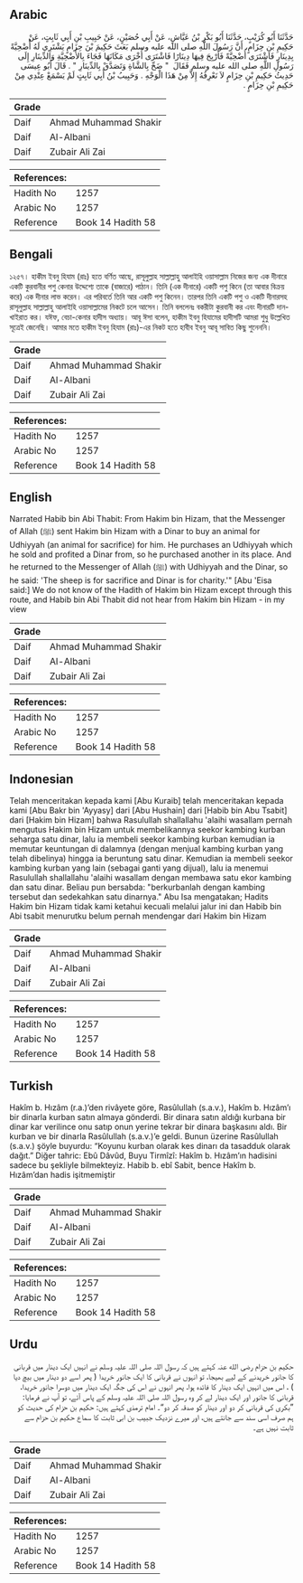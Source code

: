## Arabic


<div dir="rtl" lang="ar" style={{fontSize:'larger',backgroundColor:'#f8f9fa',padding:20}}>
حَدَّثَنَا أَبُو كُرَيْبٍ، حَدَّثَنَا أَبُو بَكْرِ بْنُ عَيَّاشٍ، عَنْ أَبِي حُصَيْنٍ، عَنْ حَبِيبِ بْنِ أَبِي ثَابِتٍ، عَنْ حَكِيمِ بْنِ حِزَامٍ، أَنَّ رَسُولَ اللَّهِ صلى الله عليه وسلم بَعَثَ حَكِيمَ بْنَ حِزَامٍ يَشْتَرِي لَهُ أُضْحِيَّةً بِدِينَارٍ فَاشْتَرَى أُضْحِيَّةً فَأُرْبِحَ فِيهَا دِينَارًا فَاشْتَرَى أُخْرَى مَكَانَهَا فَجَاءَ بِالأُضْحِيَّةِ وَالدِّينَارِ إِلَى رَسُولِ اللَّهِ صلى الله عليه وسلم فَقَالَ ‏ "‏ ضَحِّ بِالشَّاةِ وَتَصَدَّقْ بِالدِّينَارِ ‏"‏ ‏.‏ قَالَ أَبُو عِيسَى حَدِيثُ حَكِيمِ بْنِ حِزَامٍ لاَ نَعْرِفُهُ إِلاَّ مِنْ هَذَا الْوَجْهِ ‏.‏ وَحَبِيبُ بْنُ أَبِي ثَابِتٍ لَمْ يَسْمَعْ عِنْدِي مِنْ حَكِيمِ بْنِ حِزَامٍ ‏.‏
</div>
<div style={{backgroundColor:'#f8f9fa',padding:20, marginBottom: 10}}><table> <thead> <tr> <th>Grade</th> <th></th> </tr> </thead> <tbody> <tr><td>Daif</td><td>Ahmad Muhammad Shakir</td></tr><tr><td>Daif</td><td>Al-Albani</td></tr><tr><td>Daif</td><td>Zubair Ali Zai</td></tr></tbody></table><table> <thead> <tr> <th>References:</th> <th></th> </tr> </thead> <tbody><tr><td>Hadith No</td><td>1257</td></tr><tr><td>Arabic No</td><td>1257</td></tr><tr><td>Reference</td><td>Book 14 Hadith 58</td></tr></tbody></table></div>

## Bengali


<div dir="ltr" lang="bn" style={{fontSize:'larger',backgroundColor:'#f8f9fa',padding:20}}>
১২৫৭। হাকীম ইবনু হিযাম (রাঃ) হতে বর্ণিত আছে, রাসূলুল্লাহ সাল্লাল্লাহু আলাইহি ওয়াসাল্লাম নিজের জন্য এক দীনারে একটি কুরবানীর পশু কেনার উদ্দেশ্যে তাকে (বাজারে) পাঠান। তিনি (এক দীনারে) একটি পশু কিনে (তা আবার বিক্রয় করে) এক দীনার লাভ করেন। এর পরিবর্তে তিনি আর একটি পশু কিনেন। তারপর তিনি একটি পশু ও একটি দীনারসহ রাসূলুল্লাহ সাল্লাল্লাহু আলাইহি ওয়াসাল্লামের নিকটে চলে আসেন। তিনি বললেনঃ বকরীটা কুরবানী কর এবং দীনারটি দান-খাইরাত কর। যঈফ, বেচা-কেনার হাদীস অধ্যায়। আবূ ঈসা বলেন, হাকীম ইবনু হিযামের হাদীসটি আমরা শুধু উল্লেখিত সূত্রেই জেনেছি। আমার মতে হাকীম ইবনু হিযাম (রাঃ)-এর নিকট হতে হাবীব ইবনু আবূ সাবিত কিছু শুনেননি।
</div>
<div style={{backgroundColor:'#f8f9fa',padding:20, marginBottom: 10}}><table> <thead> <tr> <th>Grade</th> <th></th> </tr> </thead> <tbody> <tr><td>Daif</td><td>Ahmad Muhammad Shakir</td></tr><tr><td>Daif</td><td>Al-Albani</td></tr><tr><td>Daif</td><td>Zubair Ali Zai</td></tr></tbody></table><table> <thead> <tr> <th>References:</th> <th></th> </tr> </thead> <tbody><tr><td>Hadith No</td><td>1257</td></tr><tr><td>Arabic No</td><td>1257</td></tr><tr><td>Reference</td><td>Book 14 Hadith 58</td></tr></tbody></table></div>

## English


<div dir="ltr" lang="en" style={{fontSize:'larger',backgroundColor:'#f8f9fa',padding:20}}>
Narrated Habib bin Abi Thabit: From Hakim bin Hizam, that the Messenger of Allah (ﷺ) sent Hakim bin Hizam with a Dinar to buy an animal for Udhiyyah (an animal for sacrifice) for him. He purchases an Udhiyyah which he sold and profited a Dinar from, so he purchased another in its place. And he returned to the Messenger of Allah (ﷺ) with Udhiyyah and the Dinar, so he said: 'The sheep is for sacrifice and Dinar is for charity.'" [Abu 'Eisa said:] We do not know of the Hadith of Hakim bin Hizam except through this route, and Habib bin Abi Thabit did not hear from Hakim bin Hizam - in my view
</div>
<div style={{backgroundColor:'#f8f9fa',padding:20, marginBottom: 10}}><table> <thead> <tr> <th>Grade</th> <th></th> </tr> </thead> <tbody> <tr><td>Daif</td><td>Ahmad Muhammad Shakir</td></tr><tr><td>Daif</td><td>Al-Albani</td></tr><tr><td>Daif</td><td>Zubair Ali Zai</td></tr></tbody></table><table> <thead> <tr> <th>References:</th> <th></th> </tr> </thead> <tbody><tr><td>Hadith No</td><td>1257</td></tr><tr><td>Arabic No</td><td>1257</td></tr><tr><td>Reference</td><td>Book 14 Hadith 58</td></tr></tbody></table></div>

## Indonesian


<div dir="ltr" lang="id" style={{fontSize:'larger',backgroundColor:'#f8f9fa',padding:20}}>
Telah menceritakan kepada kami [Abu Kuraib] telah menceritakan kepada kami [Abu Bakr bin 'Ayyasy] dari [Abu Hushain] dari [Habib bin Abu Tsabit] dari [Hakim bin Hizam] bahwa Rasulullah shallallahu 'alaihi wasallam pernah mengutus Hakim bin Hizam untuk membelikannya seekor kambing kurban seharga satu dinar, lalu ia membeli seekor kambing kurban kemudian ia memutar keuntungan di dalamnya (dengan menjual kambing kurban yang telah dibelinya) hingga ia beruntung satu dinar. Kemudian ia membeli seekor kambing kurban yang lain (sebagai ganti yang dijual), lalu ia menemui Rasulullah shallallahu 'alaihi wasallam dengan membawa satu ekor kambing dan satu dinar. Beliau pun bersabda: "berkurbanlah dengan kambing tersebut dan sedekahkan satu dinarnya." Abu Isa mengatakan; Hadits Hakim bin Hizam tidak kami ketahui kecuali melalui jalur ini dan Habib bin Abi tsabit menurutku belum pernah mendengar dari Hakim bin Hizam
</div>
<div style={{backgroundColor:'#f8f9fa',padding:20, marginBottom: 10}}><table> <thead> <tr> <th>Grade</th> <th></th> </tr> </thead> <tbody> <tr><td>Daif</td><td>Ahmad Muhammad Shakir</td></tr><tr><td>Daif</td><td>Al-Albani</td></tr><tr><td>Daif</td><td>Zubair Ali Zai</td></tr></tbody></table><table> <thead> <tr> <th>References:</th> <th></th> </tr> </thead> <tbody><tr><td>Hadith No</td><td>1257</td></tr><tr><td>Arabic No</td><td>1257</td></tr><tr><td>Reference</td><td>Book 14 Hadith 58</td></tr></tbody></table></div>

## Turkish


<div dir="ltr" lang="tr" style={{fontSize:'larger',backgroundColor:'#f8f9fa',padding:20}}>
Hakîm b. Hızâm (r.a.)’den rivâyete göre, Rasûlullah (s.a.v.), Hakîm b. Hızâm’ı bir dinarla kurban satın almaya gönderdi. Bir dinara satın aldığı kurbana bir dinar kar verilince onu satıp onun yerine tekrar bir dinara başkasını aldı. Bir kurban ve bir dinarla Rasûlullah (s.a.v.)’e geldi. Bunun üzerine Rasûlullah (s.a.v.) şöyle buyurdu: “Koyunu kurban olarak kes dinarı da tasadduk olarak dağıt.” Diğer tahric: Ebû Dâvûd, Buyu Tirmîzî: Hakîm b. Hızâm’ın hadisini sadece bu şekliyle bilmekteyiz. Habib b. ebî Sabit, bence Hakîm b. Hızâm’dan hadis işitmemiştir
</div>
<div style={{backgroundColor:'#f8f9fa',padding:20, marginBottom: 10}}><table> <thead> <tr> <th>Grade</th> <th></th> </tr> </thead> <tbody> <tr><td>Daif</td><td>Ahmad Muhammad Shakir</td></tr><tr><td>Daif</td><td>Al-Albani</td></tr><tr><td>Daif</td><td>Zubair Ali Zai</td></tr></tbody></table><table> <thead> <tr> <th>References:</th> <th></th> </tr> </thead> <tbody><tr><td>Hadith No</td><td>1257</td></tr><tr><td>Arabic No</td><td>1257</td></tr><tr><td>Reference</td><td>Book 14 Hadith 58</td></tr></tbody></table></div>

## Urdu


<div dir="rtl" lang="ur" style={{fontSize:'larger',backgroundColor:'#f8f9fa',padding:20}}>
حکیم بن حزام رضی الله عنہ کہتے ہیں کہ رسول اللہ صلی اللہ علیہ وسلم نے انہیں ایک دینار میں قربانی کا جانور خریدنے کے لیے بھیجا، تو انہوں نے قربانی کا ایک جانور خریدا ( پھر اسے دو دینار میں بیچ دیا ) ، اس میں انہیں ایک دینار کا فائدہ ہوا، پھر انہوں نے اس کی جگہ ایک دینار میں دوسرا جانور خریدا، قربانی کا جانور اور ایک دینار لے کر وہ رسول اللہ صلی اللہ علیہ وسلم کے پاس آئے، تو آپ نے فرمایا: ”بکری کی قربانی کر دو اور دینار کو صدقہ کر دو“۔ امام ترمذی کہتے ہیں: حکیم بن حزام کی حدیث کو ہم صرف اسی سند سے جانتے ہیں، اور میرے نزدیک جبیب بن ابی ثابت کا سماع حکیم بن حزام سے ثابت نہیں ہے۔
</div>
<div style={{backgroundColor:'#f8f9fa',padding:20, marginBottom: 10}}><table> <thead> <tr> <th>Grade</th> <th></th> </tr> </thead> <tbody> <tr><td>Daif</td><td>Ahmad Muhammad Shakir</td></tr><tr><td>Daif</td><td>Al-Albani</td></tr><tr><td>Daif</td><td>Zubair Ali Zai</td></tr></tbody></table><table> <thead> <tr> <th>References:</th> <th></th> </tr> </thead> <tbody><tr><td>Hadith No</td><td>1257</td></tr><tr><td>Arabic No</td><td>1257</td></tr><tr><td>Reference</td><td>Book 14 Hadith 58</td></tr></tbody></table></div>